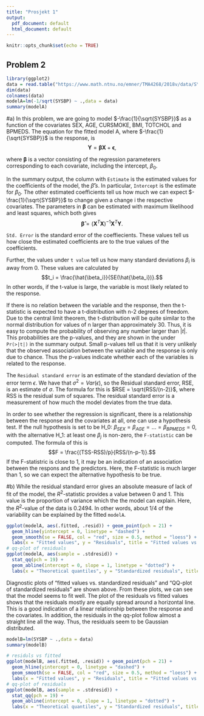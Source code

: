 ```yaml
---
title: "Prosjekt 1"
output:
  pdf_document: default
  html_document: default
---
```


```r
knitr::opts_chunk$set(echo = TRUE)
```

## Problem 2

```r
library(ggplot2)
data = read.table("https://www.math.ntnu.no/emner/TMA4268/2018v/data/SYSBPreg3uid.txt")
dim(data)
colnames(data)
modelA=lm(-1/sqrt(SYSBP) ~ .,data = data)
summary(modelA)
```


#a)
In this problem, we are going to model $-\frac{1}{\sqrt{SYSBP}}$ as a function of the covariates SEX, AGE, CURSMOKE, BMI, TOTCHOL and BPMEDS.
The equation for the fitted model A, where $-\frac{1}{\sqrt{SYSBP}}$ is the response, is 
$$\boldsymbol{Y}=\boldsymbol{\beta}\boldsymbol{X}+\boldsymbol{\epsilon},$$

where $\boldsymbol{{\beta}}$ is a vector consisting of the regression parameterers corresponding to each covariate, including the intercept, $\beta_0$.

In the summary output, the column with `Estimate` is the estimated values for the coefficients of the model, the $\hat{\beta}'s$. In particular, `Intercept` is the estimate for $\beta_0$. The other estimated coefficients tell us how much we can expect $-\frac{1}{\sqrt{SYSBP}}$ to change given a change i  the respective covariates. The parameters in $\boldsymbol{\beta}$ can be estimated with maximum likelihood and least squares, which both gives $$\boldsymbol{\hat{\beta}}=(\boldsymbol{X}^T\boldsymbol{X})^{-1}\boldsymbol{X}^T\boldsymbol{Y}.$$

`Std. Error` is the standard error of the coeffiecients. These values tell us how close the estimated coefficients are to the true values of the coefficients.

Further, the values under `t value` tell us how many standard deviations $\beta_i$ is away from 0. These values are calculated by $$t_i = \frac{\hat{\beta_i}}{SE(\hat{\beta_i})}.$$
In other words, if the t-value is large, the variable is most likely related to the response. 

If there is no relation between the variable and the response, then the t-statistic is expected to have a t-distribution with n-2 degrees of freedom. Due to the central limit theorem, the t-distribution will be quite similar to the normal distribution for values of n larger than approximately 30. Thus, it is easy to compute the probability of observing any number larger than $|t|$. This probabilities are the p-values, and they are shown in the under `Pr(>|t|)` in the summary output. Small p-values tell us that it is very unlikely that the observed association between the variable and the response is only due to chance. Thus the p-values indicate whether each of the variables is related to the response.

The `Residual standard error` is an estimate of the standard deviation of the error term $\epsilon$. We have that $\sigma^2=Var(\epsilon)$, so the Residual standard error, RSE, is an estimate of $\sigma$. The formula for this is $RSE = \sqrt{RSS/(n-2)}$, where RSS is the residual sum of squares. The residual standard error is a measurement of how much the model deviates from the true data. 

In order to see whether the regression is significant,  there is a relationship between the response and the covariates at all, one can use a hypothesis test. If the null hypothesis is set to be H_0:  $\beta_{SEX} = \beta_{AGE} = ... = \beta_{BPMEDS} = 0$, with the alternative H_1: at least one $\beta_j$ is non-zero, the `F-statistic` can be computed. The formula of this is $$F = \frac{(TSS-RSS)/p}{RSS/(n-p-1)}.$$ If the F-statistric is close to 1, it may be an indication of an association between the respons and the predictors. Here, the F-statistic is much larger than 1, so we can expect the alternative hypothesis to be true. 

#b)
While the residual standard error gives an absolute measure of lack of fit of the model, the $R^2$-statistic provides a value between 0 and 1. This value is the proportion of variance which the the model can explain. Here, the $R^2$-value of the data is 0.2494. In other words, about 1/4 of the variability can be explained by the fitted `modelA`.

```r
ggplot(modelA, aes(.fitted, .resid)) + geom_point(pch = 21) +
  geom_hline(yintercept = 0, linetype = "dashed") +
  geom_smooth(se = FALSE, col = "red", size = 0.5, method = "loess") +
  labs(x = "Fitted values", y = "Residuals", title = "Fitted values vs. residuals", subtitle = deparse(modelA$call))
# qq-plot of residuals
ggplot(modelA, aes(sample = .stdresid)) +
  stat_qq(pch = 19) +
  geom_abline(intercept = 0, slope = 1, linetype = "dotted") +
  labs(x = "Theoretical quantiles", y = "Standardized residuals", title = "Normal Q-Q", subtitle = deparse(modelA$call))

```

Diagnostic plots of "fitted values vs. standardized residuals" and "QQ-plot of standardized residuals" are shown above. From these plots, we can see that the model seems to fit well. The plot of the residuals vs fitted values shows that the residuals mostly are equally spread around a horizontal line. This is a good indication of a linear relationship between the response and the covariates. In addition, the residuals in the qq-plot follow almost a straight line all the way. Thus, the residuals seem to be Gaussian distributed. 

```r
modelB=lm(SYSBP ~ .,data = data)
summary(modelB)
```

```r
# residuls vs fitted
ggplot(modelB, aes(.fitted, .resid)) + geom_point(pch = 21) +
  geom_hline(yintercept = 0, linetype = "dashed") +
  geom_smooth(se = FALSE, col = "red", size = 0.5, method = "loess") +
  labs(x = "Fitted values", y = "Residuals", title = "Fitted values vs. residuals", subtitle = deparse(modelB$call))
# qq-plot of residuals
ggplot(modelB, aes(sample = .stdresid)) +
  stat_qq(pch = 19) +
  geom_abline(intercept = 0, slope = 1, linetype = "dotted") +
  labs(x = "Theoretical quantiles", y = "Standardized residuals", title = "Normal Q-Q", subtitle = deparse(modelB$call))
```


